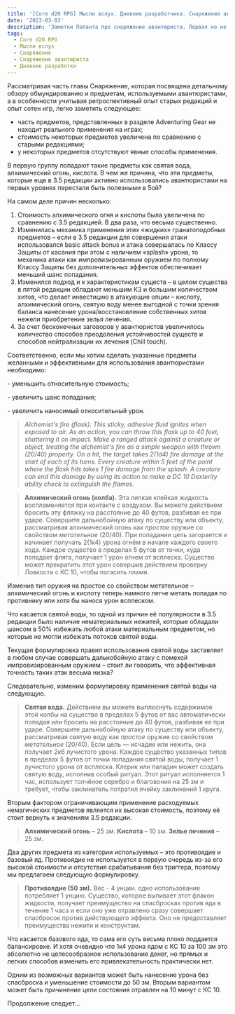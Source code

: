 ```yaml
---
title: '[Core d20 RPG] Мысли вслух. Дневник разработчика. Снаряжение авантюриста, часть 1'
date: '2023-03-03'
description: 'Заметки Паланта про снаряжение авантюриста. Первая но не последняя статья'
tags:
  - Core d20 RPG
  - Мысли вслух
  - Снаряжение
  - Снаряжение авантюриста
  - Дневник разработки
---
```


Рассматривая часть главы Снаряжение, которая посвящена детальному обзору обмундированию и предметам, используемыми авантюристами, а в особенности учитывая ретроспективный опыт старых редакций и опыт сотен игр, легко заметить следующее:

- часть предметов, представленных в разделе Adventuring Gear не находит реального применения на играх;
- стоимость некоторых предметов увеличена по сравнению с старыми редакциями;
- у некоторых предметов отсутствуют явные способы применения.

В первую группу попадают такие предметы как святая вода, алхимический огонь, кислота. В чем же причина, что эти предметы, которые еще в 3.5 редакции активно использовались авантюристами на первых уровнях перестали быть полезными в 5ой?

На самом деле причин несколько:

1. Стоимость алхимического огня и кислоты была увеличена по сравнению с 3.5 редакцией. В два раза, что весьма существенно.
2. Изменилась механика применения этих «жидких» гранатоподобных предметов – если в 3.5 редакции для совершения атаки использовался basic attack bonus и атака совершалась по Классу Защиты от касания при этом с наличием «splash» урона, то механика атаки как импровизированным оружием по полному Классу Защиты без дополнительных эффектов обеспечивает меньший шанс попадания.
3. Изменился подход и к характеристикам существ – в целом существа в пятой редакции обладают меньшим КЗ и большим количеством хитов, что делает инвестицию в атакующие опции – кислоту, алхимический огонь, святую воду менее выгодной с точки зрения баланса нанесение урона/восстановление собственных хитов нежели приобретение зелья лечения.
4. За счет бесконечных заговоров у авантюристов увеличилось количество способов преодоления устойчивостей существ и способов нейтрализации их лечения (Chill touch).

Соответственно, если мы хотим сделать указанные предметы желанными и эффективными для использования авантюристами необходимо:

\- уменьшить относительную стоимость;

\- увеличить шанс попадания;

\- увеличить наносимый относительный урон.

> _Alchemist's fire (flask). This sticky, adhesive fluid ignites when exposed to air. As an action, you can throw this flask up to 40 feet, shattering it on impact. Make a ranged attack against a creature or object, treating the alchemist's fire as a simple weapon with thrown (20/40) property. On a hit, the target takes 2(1d4) fire damage at the start of each of its turns. Every creature within 5 feet of the point where the flask hits takes 1 fire damage from the splash. A creature can end this damage by using its action to make a DC 10 Dexterity ability check to extinguish the flames._

> **Алхимический огонь (колба).** Эта липкая клейкая жидкость воспламеняется при контакте с воздухом. Вы можете действием бросить эту фляжку на расстояние до 40 футов, разбивая ее при ударе. Совершите дальнобойную атаку по существу или объекту, рассматривая алхимический огонь как _простое_ оружие со свойством _метательное_ (20/40). При попадании цель загорается и начинает получать 2(1к4) урона огнём в начале каждого своего хода. Каждое существо в пределах 5 футов от точки, куда попадает фляга, получает 1 урон огнем от всплеска. Существо может прекратить этот урон совершив действием проверку Ловкости с КС 10, чтобы погасить пламя.

Изменив тип оружия на простое со свойством метательное – алхимический огонь и кислоту теперь намного легче метать попадая по противнику или хотя бы нанося урон всплеском.

Что касается святой воды, то одной из причин её популярности в 3.5 редакции было наличие нематериальных нежитей, которые обладали шансом в 50% избежать любой атаки материальным предметом, но которые не могли избежать потоков святой воды.

Текущая формулировка правил использования святой воды заставляет в любом случае совершать дальнобойную атаку с помехой импровизированным оружием – стоит ли говорить, что эффективная точность таких атак весьма низка?

Следовательно, изменим формулировку применения святой воды на следующую.

> **Святая вода.** Действием вы можете выплеснуть содержимое этой колбы на существо в пределах 5 футов от вас автоматически попадая или бросить на расстояние до 40 футов, разбивая ее при ударе. Совершите дальнобойную атаку по существу или объекту, рассматривая святую воду как _простое_ оружие со свойством _метательное_ (20/40). Если цель — исчадие или нежить, она получает 2к6 лучистого урона. Каждое существо указанных типов в пределах 5 футов от точки попадания святой воды, получает 1 лучистого урона от всплеска. Клерик или паладин может создать святую воду, исполнив особый ритуал. Этот ритуал исполняется 1 час, использует толчёное серебро и благовония на 25 зм и требует, чтобы заклинатель потратил ячейку заклинаний 1 круга.

Вторым фактором ограничивающим применение расходуемых немагических предметов является их высокая стоимость, поэтому её стоит вернуть к значениям 3.5 редакции.

> **Алхимический огонь** – 25 зм.
> **Кислота** – 10 зм.
> **Зелье лечения** – 25 зм.

Два других предмета из категории используемых – это противоядие и базовый яд. Противоядие не используется в первую очередь из-за его высокой стоимости и отсутствия срабатывания без триггера, поэтому мы предлагаем следующую формулировку.

> **Противоядие (50 зм).** Вес - 4 унции. одно использование потребляет 1 унцию. Существо, которое выпивает этот флакон жидкости, получает преимущество на спасбросках против яда в течение 1 часа и если оно уже отравлено сразу совершает спасбросок против действующего эффекта. Оно не предоставляет преимущества нежити и конструктам.

Что касается базового яда, то сама его суть весьма плохо поддается балансировке. И хотя очевидно что 1к4 урона ядом с КС 10 за 100 зм это абсолютно не целесообразное использование денег, но прямых и легких способов изменить его привлекательность практически нет.

Одним из возможных вариантов может быть нанесение урона без спасброска и уменьшение стоимости до 50 зм. Вторым вариантом может быть причинение цели состояния отравлен на 10 минут с КС 10.

Продолжение следует…

